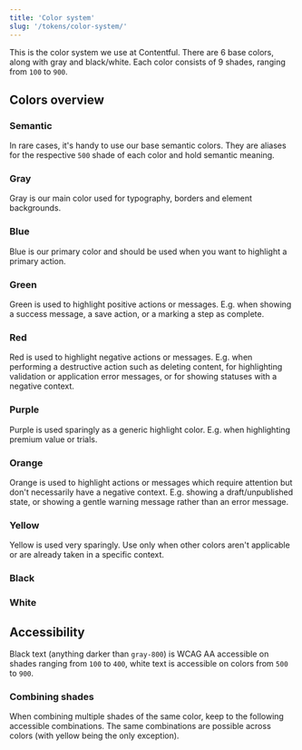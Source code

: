 ```yaml
---
title: 'Color system'
slug: '/tokens/color-system/'
---
```


This is the color system we use at Contentful. There are 6 base colors, along with gray and black/white. Each color consists of 9 shades, ranging from `100` to `900`.

## Colors overview

### Semantic

In rare cases, it's handy to use our base semantic colors. They are aliases for the respective `500` shade of each color and hold semantic meaning.

<ColorSwatchGroup colorGroup="semantic" />

### Gray

Gray is our main color used for typography, borders and element backgrounds.

<ColorSwatchGroup colorGroup="gray" />

### Blue

Blue is our primary color and should be used when you want to highlight a primary action.

<ColorSwatchGroup colorGroup="blue" />

### Green

Green is used to highlight positive actions or messages. E.g. when showing a success message, a save action, or a marking a step as complete.

<ColorSwatchGroup colorGroup="green" />

### Red

Red is used to highlight negative actions or messages. E.g. when performing
a destructive action such as deleting content, for highlighting validation
or application error messages, or for showing statuses with a negative
context.

<ColorSwatchGroup colorGroup="red" />

### Purple

Purple is used sparingly as a generic highlight color. E.g. when highlighting premium value or trials.

<ColorSwatchGroup colorGroup="purple" />

### Orange

Orange is used to highlight actions or messages which require attention but
don't necessarily have a negative context. E.g. showing a draft/unpublished
state, or showing a gentle warning message rather than an error message.

<ColorSwatchGroup colorGroup="orange" />

### Yellow

Yellow is used very sparingly. Use only when other colors aren't applicable or are already taken in a specific context.

<ColorSwatchGroup colorGroup="yellow" />

### Black

<ColorSwatchGroup colorGroup="black" />

### White

<ColorSwatchGroup colorGroup="white" />

## Accessibility

Black text (anything darker than `gray-800`) is WCAG AA accessible on shades ranging from `100` to `400`, white text is accessible on colors from `500` to `900`.

<A11yColors />

### Combining shades

When combining multiple shades of the same color, keep to the following accessible combinations. The same combinations are possible across colors (with yellow being the only exception).

<CombiningShadesExample />
